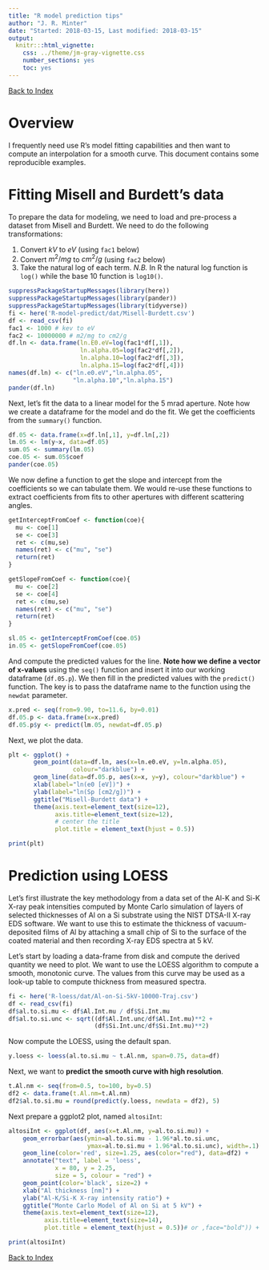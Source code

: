 ```yaml
---
title: "R model prediction tips"
author: "J. R. Minter"
date: "Started: 2018-03-15, Last modified: 2018-03-15"
output:
  knitr:::html_vignette:
    css: ../theme/jm-gray-vignette.css
    number_sections: yes
    toc: yes
---
```


[Back to Index](../README.html)

# Overview

I frequently need use R's model fitting capabilities and then want to
compute an interpolation for a smooth curve. This document contains
some reproducible examples.

# Fitting Misell and Burdett's data

To prepare the data for modeling, we need to load and pre-process a
dataset from Misell and Burdett. We need to do the following
transformations:

1. Convert $kV$ to $eV$ (using `fac1` below)
2. Convert $m^2/mg$ to $cm^2/g$ (using `fac2` below)
3. Take the natural log of each term. *N.B.* In R the natural log
function is `log()` while the base 10 function is `log10()`.

```r
suppressPackageStartupMessages(library(here))
suppressPackageStartupMessages(library(pander))
suppressPackageStartupMessages(library(tidyverse))
fi <- here('R-model-predict/dat/Misell-Burdett.csv')
df <- read_csv(fi)
fac1 <- 1000 # kev to eV
fac2 <- 10000000 # m2/mg to cm2/g 
df.ln <- data.frame(ln.E0.eV=log(fac1*df[,1]),
                    ln.alpha.05=log(fac2*df[,2]),
                    ln.alpha.10=log(fac2*df[,3]),
                    ln.alpha.15=log(fac2*df[,4]))
names(df.ln) <- c("ln.e0.eV","ln.alpha.05",
                  "ln.alpha.10","ln.alpha.15")
pander(df.ln)
```

Next, let's fit the data to a linear model for the 5 mrad aperture.
Note how we create a dataframe for the model and do the fit. We get
the coefficients from the `summary()` function.

```r
df.05 <- data.frame(x=df.ln[,1], y=df.ln[,2])
lm.05 <- lm(y~x, data=df.05)
sum.05 <- summary(lm.05)
coe.05 <- sum.05$coef
pander(coe.05)
```

We now define a function to get the slope and intercept from the
coefficients so we can tabulate them. We would re-use these functions
to extract coefficients from fits to other apertures with different
scattering angles.

```r
getInterceptFromCoef <- function(coe){
  mu <- coe[1]
  se <- coe[3]
  ret <- c(mu,se)
  names(ret) <- c("mu", "se")
  return(ret)
}

getSlopeFromCoef <- function(coe){
  mu <- coe[2]
  se <- coe[4]
  ret <- c(mu,se)
  names(ret) <- c("mu", "se")
  return(ret)
}

sl.05 <- getInterceptFromCoef(coe.05)
in.05 <- getSlopeFromCoef(coe.05)
```
And compute the predicted values for the line.
**Note how we define a vector of x-values**
using the `seq()` function and insert it into our
working dataframe (`df.05.p`). We then fill in the predicted values
with the `predict()` function. The key is to pass the dataframe name
to the function using the `newdat` parameter.

```r
x.pred <- seq(from=9.90, to=11.6, by=0.01)
df.05.p <- data.frame(x=x.pred)
df.05.p$y <- predict(lm.05, newdat=df.05.p)
```

Next, we plot the data.

```r

plt <- ggplot() +
       geom_point(data=df.ln, aes(x=ln.e0.eV, y=ln.alpha.05),
                  colour="darkblue") +
       geom_line(data=df.05.p, aes(x=x, y=y), colour="darkblue") +
       xlab(label="ln(e0 [eV])") +
       ylab(label="ln(Sp [cm2/g])") +
       ggtitle("Misell-Burdett data") +
       theme(axis.text=element_text(size=12),
             axis.title=element_text(size=12),
             # center the title
             plot.title = element_text(hjust = 0.5))

print(plt)
```

# Prediction using LOESS

Let's first illustrate the key methodology from a data set of the Al-K
and Si-K X-ray peak intensities computed by Monte Carlo simulation of
layers of selected thicknesses of Al on a Si substrate using the NIST
DTSA-II X-ray EDS software. We want to use this to estimate the
thickness of vacuum-deposited films of Al by attaching a small chip of
Si to the surface of the coated material and then recording X-ray EDS
spectra at 5 kV.

Let's start by loading a data-frame from disk and compute the derived
quantity we need to plot. We want to use the LOESS algorithm to compute
a smooth, monotonic curve. The values from this curve may be used as a
look-up table to compute thickness from measured spectra.

```r
fi <- here('R-loess/dat/Al-on-Si-5kV-10000-Traj.csv')
df <- read_csv(fi)
df$al.to.si.mu <- df$Al.Int.mu / df$Si.Int.mu
df$al.to.si.unc <- sqrt((df$Al.Int.unc/df$Al.Int.mu)**2 + 
                        (df$Si.Int.unc/df$Si.Int.mu)**2)
```

Now compute the LOESS, using the default span.

```r
y.loess <- loess(al.to.si.mu ~ t.Al.nm, span=0.75, data=df)
```

Next, we want to **predict the smooth curve with high resolution**.

```r
t.Al.nm <- seq(from=0.5, to=100, by=0.5)
df2 <- data.frame(t.Al.nm=t.Al.nm)
df2$al.to.si.mu = round(predict(y.loess, newdata = df2), 5)
```

Next prepare a ggplot2 plot, named `altosiInt`:

```r
altosiInt <- ggplot(df, aes(x=t.Al.nm, y=al.to.si.mu)) + 
    geom_errorbar(aes(ymin=al.to.si.mu - 1.96*al.to.si.unc,
                      ymax=al.to.si.mu + 1.96*al.to.si.unc), width=.1) +
    geom_line(color='red', size=1.25, aes(color="red"), data=df2) +
    annotate("text", label = 'loess',
             x = 80, y = 2.25,
             size = 5, colour = "red") +
    geom_point(color='black', size=2) +
    xlab("Al thickness [nm]") +
    ylab("Al-K/Si-K X-ray intensity ratio") +
    ggtitle("Monte Carlo Model of Al on Si at 5 kV") +
    theme(axis.text=element_text(size=12),
          axis.title=element_text(size=14),
    	  plot.title = element_text(hjust = 0.5))# or ,face="bold")) +

print(altosiInt)
```


[Back to Index](../README.html)